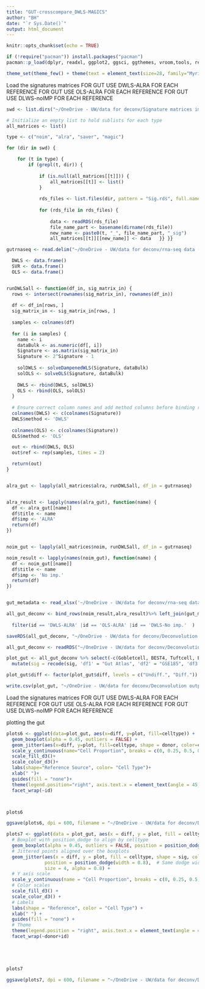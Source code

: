 ```yaml
---
title: "GUT-crosscompare_DWLS-MAGICS"
author: "BH"
date: "`r Sys.Date()`"
output: html_document
---
```


```r
knitr::opts_chunk$set(echo = TRUE)
```

```r

if (!require("pacman")) install.packages("pacman")
pacman::p_load(dplyr, readxl, ggplot2, ggsci, ggthemes, vroom,tools, readr, tidyverse, DWLS, stringr, Metrics)

theme_set(theme_few() + theme(text = element_text(size=28, family="Myriad Pro")))

```



Load the signatures matrices
FOR GUT USE DWLS-ALRA FOR EACH REFERENCE
FOR GUT USE OLS-ALRA FOR EACH REFERENCE
FOR GUT USE DLWS-noIMP FOR EACH REFERENCE


```r


swd <- list.dirs("~/OneDrive - UW/data for deconv/Signature matrices impute+no impute (D)/DWLS_sigmatrix/", full.names = TRUE)

# Initialize an empty list to hold sublists for each type
all_matrices <- list()

type <- c("noim", "alra", "saver", "magic")

for (dir in swd) {

    for (t in type) {
        if (grepl(t, dir)) {
        
            if (is.null(all_matrices[[t]])) {
                all_matrices[[t]] <- list()
            }
            
            rds_files <- list.files(dir, pattern = "Sig.rds", full.names = TRUE, recursive = TRUE)
            
            for (rds_file in rds_files) {
            
                data <- readRDS(rds_file)
                file_name_part <- basename(dirname(rds_file))
                new_name <- paste0(t, "_", file_name_part, "_sig")
                all_matrices[[t]][[new_name]] <- data   }} }}

```


```r

gutrnaseq <- read.delim("~/OneDrive - UW/data for deconv/rna-seq data (A)/enteroid_RNAseq_cpm.txt")%>% column_to_rownames('GENEID')

  DWLS <- data.frame()
  SVR <- data.frame()
  OLS <- data.frame()


runDWLSall <- function(df_in, sig_matrix_in) {
  rows <- intersect(rownames(sig_matrix_in), rownames(df_in))
  
  df <- df_in[rows, ]
  sig_matrix_in <- sig_matrix_in[rows, ]
  
  samples <- colnames(df)
  
  for (i in samples) {
    name <- i
    dataBulk <- as.numeric(df[, i])
    Signature <- as.matrix(sig_matrix_in)
    Signature <- 2^Signature - 1  
    
    solDWLS <- solveDampenedWLS(Signature, dataBulk)
    solOLS <- solveOLS(Signature, dataBulk)
    
    DWLS <- rbind(DWLS, solDWLS)
    OLS <- rbind(OLS, solOLS)
  }
  
  # Ensure correct column names and add method columns before binding results
  colnames(DWLS) <- c(colnames(Signature))
  DWLS$method <- 'DWLS'
  
  colnames(OLS) <- c(colnames(Signature))
  OLS$method <- 'OLS'

  out <- rbind(DWLS, OLS)
  out$ref <- rep(samples, times = 2)

  return(out)
}


alra_gut <- lapply(all_matrices$alra, runDWLSall, df_in = gutrnaseq)


alra_result <- lapply(names(alra_gut), function(name) {
  df <- alra_gut[[name]] 
  df$title <- name  
  df$imp <- 'ALRA'
  return(df)
})


noim_gut <- lapply(all_matrices$noim, runDWLSall, df_in = gutrnaseq)

noim_result <- lapply(names(noim_gut), function(name) {
  df <- noim_gut[[name]] 
  df$title <- name  
  df$imp <- 'No imp.'
  return(df)
})


gut_metadata <- read_xlsx('~/OneDrive - UW/data for deconv/rna-seq data (A)/gut_metadata.xlsx')

all_gut_deconv <- bind_rows(noim_result,alra_result)%>% left_join(gut_metadata ,by='ref') %>% mutate(id = paste0(method,'-',imp),
                                                                                                     name = paste0(donor,'-',diff))%>%
  filter(id == 'DWLS-ALRA' |id == 'OLS-ALRA' |id == 'DWLS-No imp.'  )

saveRDS(all_gut_deconv, "~/OneDrive - UW/data for deconv/Deconvolution output (F)/GUT_outputfileDECONV.rds")

all_gut_deconv <- readRDS("~/OneDrive - UW/data for deconv/Deconvolution output (F)/GUT_outputfileDECONV.rds")

plot_gut <- all_gut_deconv %>% select(-c(Gobletcell, BEST4, Tuftcell, EEC, Panethcell)) %>% pivot_longer(cols = c(Enterocyte, Other, Proliferativecell), names_to = 'celltype', values_to = "expression")%>% mutate(sig =  sub("^[^_]+_([^_]+)_.*$", "\\1", title))%>%
  mutate(sig = recode(sig, 'df1' = "Gut Atlas", 'df2' = "GSE185", 'df3' = 'GSE201'))%>% mutate(plot = if_else(expression < 0, 0, expression))%>%mutate(celltype = recode(celltype, 'Proliferativecell' = "Proliferative cell"))

plot_gut$diff <- factor(plot_gut$diff, levels = c("Undiff.", "Diff."))

write.csv(plot_gut, "~/OneDrive - UW/data for deconv/Deconvolution output (F)/Gut_updated/gut_bulkdeconv.csv")

```

Load the signatures matrices
FOR GUT USE DWLS-ALRA FOR EACH REFERENCE
FOR GUT USE OLS-ALRA FOR EACH REFERENCE
FOR GUT USE DLWS-noIMP FOR EACH REFERENCE

plotting the gut

```r
plots6 <- ggplot(data=plot_gut, aes(x=diff, y=plot, fill=celltype)) +
  geom_boxplot(alpha = 0.45, outliers = FALSE) + 
  geom_jitter(aes(x=diff, y=plot, fill=celltype, shape = donor, color=celltype),  position = position_dodge(width = 0.5),  size = 3, alpha = 0.8) +  
  scale_y_continuous(name="Cell Proportion", breaks = c(0, 0.25, 0.5, 0.75, 1.0), limits = c(0,1))+
  scale_fill_d3()+
  scale_color_d3()+
  labs(shape="Reference Source", color= "Cell Type")+
  xlab(" ")+
  guides(fill = "none")+
  theme(legend.position="right", axis.text.x = element_text(angle = 45, hjust = 1)) +
  facet_wrap(~id)



plots6

ggsave(plots6, dpi = 600, filename = "~/OneDrive - UW/data for deconv/Deconvolution output (F)/Gut/GUT-bulkDeconv.png", width = 14, height=9, units = 'in')

```

```r
plots7 <- ggplot(data = plot_gut, aes(x = diff, y = plot, fill = celltype)) +
  # Boxplot with position_dodge to align by celltype
  geom_boxplot(alpha = 0.45, outliers = FALSE, position = position_dodge(width = 0.8)) + 
  # Jittered points aligned over the boxplots
  geom_jitter(aes(x = diff, y = plot, fill = celltype, shape = sig, color = celltype),
              position = position_dodge(width = 0.8),  # Same dodge width as boxplot
              size = 4, alpha = 0.8) +  
  # Y axis scale
  scale_y_continuous(name = "Cell Proportion", breaks = c(0, 0.25, 0.5, 0.75, 1.0), limits = c(0, 1)) +
  # Color scales
  scale_fill_d3() +
  scale_color_d3() +
  # Labels
  labs(shape = "Reference", color = "Cell Type") +
  xlab(" ") +
  guides(fill = "none") +
  # Theme
  theme(legend.position = "right", axis.text.x = element_text(angle = 45, hjust = 1)) +
  facet_wrap(~donor+id)





plots7

ggsave(plots7, dpi = 600, filename = "~/OneDrive - UW/data for deconv/Deconvolution output (F)/Gut/GUT-bulkDeconv-bydonor.png", width = 16, height=15, units = 'in')

```



